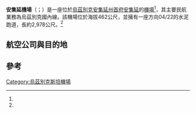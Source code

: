 {{noteTA
|G1=地名
}}
{{Infobox Airport
| name         = 安集延機場
| nativename   = {{lang|uz|Andijon Xalqaro Aeroporti}}
| image        = 
| IATA         = AZN
| ICAO         = UTFA
| type         = 民用
| owner        = {{link-en|烏茲別克政府|Government of Uzbekistan}}
| operator     = [[烏茲別克航空|烏茲別克航空]]
| city-served  = {{UZB}} [[安集延州|安集延州]][[安集延|安集延]]
| location     = {{UZB}} [[安集延州|安集延州]][[安集延|安集延]]
| metric-elev  = y
| elevation-m  = 462
| elevation-f  = 1515
| website      = 
| latd  = 40 | latm  = 43 | lats  = 40 | latNS  = N
| longd = 72 | longm = 17 | longs = 38 | longEW = E
| coordinates_region     = UZ
| pushpin_map            = Uzbekistan
| pushpin_relief         = yes
| pushpin_mapsize        = 250
| pushpin_map_caption    = 機場在烏茲別克斯坦的位置
| pushpin_label          = AZN/UTFA
| pushpin_label_position = bottom
| metric-rwy   = y
| r1-number    = 04/22
| r1-length-m  = 2978
| r1-length-f  = 9770
| r1-surface   = 混凝土
| footnotes    = 參考來源：{{tsl|en|DAFIF|DAFIF}}<ref name="WAD">[http://www.worldaerodata.com/wad.cgi?id=UZ00011 Airport information for Andizhan] from {{tsl|en|DAFIF|DAFIF}}（2006年10月起生效）</ref><ref name="GCM">{{GCM|UTKA|Andizhan, Uzbekistan (UTKA / AZN)}}</ref>
}}
'''安集延機場'''（{{lang-uz|Andijon Xalqaro Aeroporti}}；{{airport codes|AZN|UTFA}}）是一座位於[[烏茲別克|烏茲別克]][[安集延州|安集延州]][[首府|首府]][[安集延|安集延]]的[[機場|機場]]<ref name="GCM" />，其主要民航業務為烏茲別克國內線。該機場位於海拔462公尺，並擁有一座方向04/22的水泥跑道，長約2,978公尺。<ref name="WAD" />

==航空公司與目的地==
{{airport-dest-list
|{{flagicon|UZB}} [[烏茲別克航空|烏茲別克航空]]（HY） | 莫斯科-多莫多傑沃、聖彼得堡、塔什干
|{{flagicon|RUS}} [[VIM航空|VIM航空]]（NN） | 莫斯科-多莫多傑沃
}}

==參考==
{{REFLIST}}

{{機場小作品}}
{{烏茲別克斯坦小作品}}
{{烏茲別克機場}}

[[Category:烏茲別克斯坦機場|Category:烏茲別克斯坦機場]]